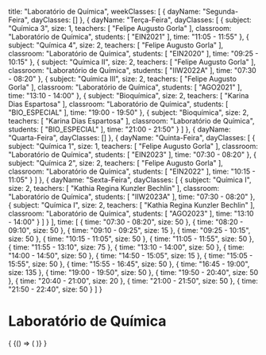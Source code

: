   title: "Laboratório de Química",
  weekClasses: [
    {
      dayName: "Segunda-Feira",
      dayClasses: []
    },
    {
      dayName: "Terça-Feira",
      dayClasses: [
        {
          subject: "Química 3",
          size: 1,
          teachers: [
            "Felipe Augusto Gorla"
          ],
          classroom: "Laboratório de Química",
          students: [
            "EIN2021"
          ],
          time: "11:05 - 11:55"
        },
        {
          subject: "Química 4",
          size: 2,
          teachers: [
            "Felipe Augusto Gorla"
          ],
          classroom: "Laboratório de Química",
          students: [
            "EIN2020"
          ],
          time: "09:25 - 10:15"
        },
        {
          subject: "Química II",
          size: 2,
          teachers: [
            "Felipe Augusto Gorla"
          ],
          classroom: "Laboratório de Química",
          students: [
            "IIW2022A"
          ],
          time: "07:30 - 08:20"
        },
        {
          subject: "Química III",
          size: 2,
          teachers: [
            "Felipe Augusto Gorla"
          ],
          classroom: "Laboratório de Química",
          students: [
            "AGO2021"
          ],
          time: "13:10 - 14:00"
        },
        {
          subject: "Bioquímica",
          size: 2,
          teachers: [
            "Karina Dias Espartosa"
          ],
          classroom: "Laboratório de Química",
          students: [
            "BIO_ESPECIAL"
          ],
          time: "19:00 - 19:50"
        },
        {
          subject: "Bioquímica",
          size: 2,
          teachers: [
            "Karina Dias Espartosa"
          ],
          classroom: "Laboratório de Química",
          students: [
            "BIO_ESPECIAL"
          ],
          time: "21:00 - 21:50"
        }
      ]
    },
    {
      dayName: "Quarta-Feira",
      dayClasses: []
    },
    {
      dayName: "Quinta-Feira",
      dayClasses: [
        {
          subject: "Química 1",
          size: 1,
          teachers: [
            "Felipe Augusto Gorla"
          ],
          classroom: "Laboratório de Química",
          students: [
            "EIN2023"
          ],
          time: "07:30 - 08:20"
        },
        {
          subject: "Química 2",
          size: 2,
          teachers: [
            "Felipe Augusto Gorla"
          ],
          classroom: "Laboratório de Química",
          students: [
            "EIN2022"
          ],
          time: "10:15 - 11:05"
        }
      ]
    },
    {
      dayName: "Sexta-Feira",
      dayClasses: [
        {
          subject: "Química I",
          size: 2,
          teachers: [
            "Kathia Regina Kunzler Bechlin"
          ],
          classroom: "Laboratório de Química",
          students: [
            "IIW2023A"
          ],
          time: "07:30 - 08:20"
        },
        {
          subject: "Química I",
          size: 2,
          teachers: [
            "Kathia Regina Kunzler Bechlin"
          ],
          classroom: "Laboratório de Química",
          students: [
            "AGO2023"
          ],
          time: "13:10 - 14:00"
        }
      ]
    }
  ],
  time: [
    {
      time: "07:30 - 08:20",
      size: 50
    },
    {
      time: "08:20 - 09:10",
      size: 50
    },
    {
      time: "09:10 - 09:25",
      size: 15
    },
    {
      time: "09:25 - 10:15",
      size: 50
    },
    {
      time: "10:15 - 11:05",
      size: 50
    },
    {
      time: "11:05 - 11:55",
      size: 50
    },
    {
      time: "11:55 - 13:10",
      size: 75
    },
    {
      time: "13:10 - 14:00",
      size: 50
    },
    {
      time: "14:00 - 14:50",
      size: 50
    },
    {
      time: "14:50 - 15:05",
      size: 15
    },
    {
      time: "15:05 - 15:55",
      size: 50
    },
    {
      time: "15:55 - 16:45",
      size: 50
    },
    {
      time: "16:45 - 19:00",
      size: 135
    },
    {
      time: "19:00 - 19:50",
      size: 50
    },
    {
      time: "19:50 - 20:40",
      size: 50
    },
    {
      time: "20:40 - 21:00",
      size: 20
    },
    {
      time: "21:00 - 21:50",
      size: 50
    },
    {
      time: "21:50 - 22:40",
      size: 50
    }
  ]
}

# Laboratório de Química

<div>
  {
    <BrowserOnly>
      {() => (
        <Grid
          title={data.title}
          weekClasses={data.weekClasses}
          time={data.time}
        />
      )}
    </BrowserOnly>
  }
</div>
